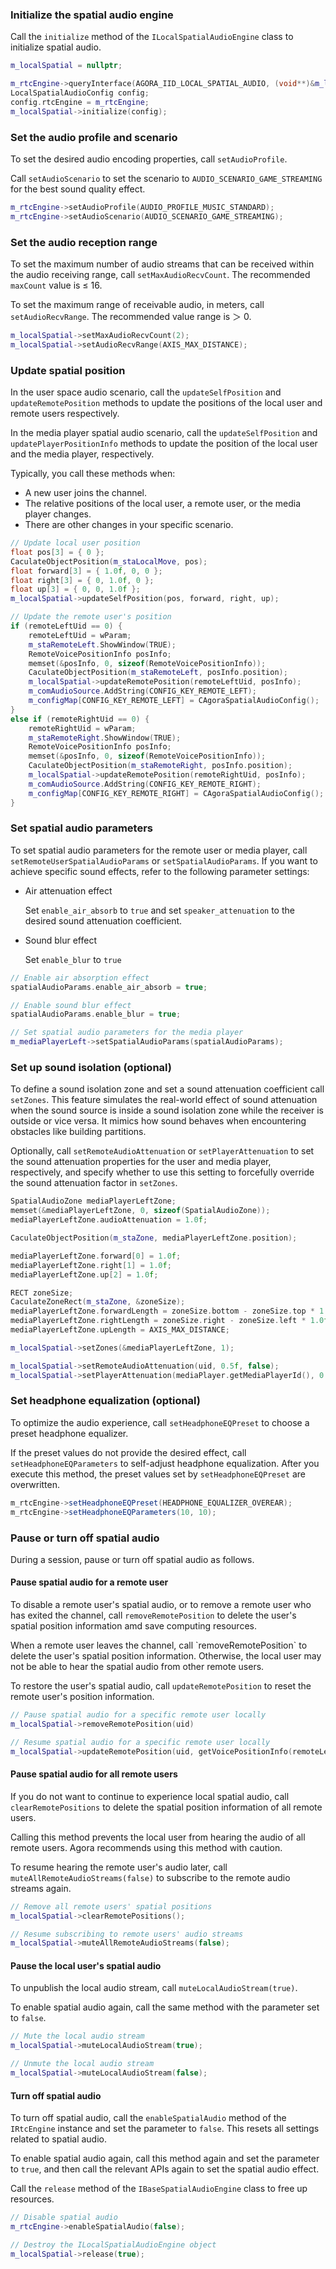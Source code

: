 <PlatformWrapper platform="windows">

### Initialize the spatial audio engine

Call the `initialize` method of the `ILocalSpatialAudioEngine` class to initialize spatial audio.

```cpp
m_localSpatial = nullptr;

m_rtcEngine->queryInterface(AGORA_IID_LOCAL_SPATIAL_AUDIO, (void**)&m_localSpatial);
LocalSpatialAudioConfig config;
config.rtcEngine = m_rtcEngine;
m_localSpatial->initialize(config);
```

### Set the audio profile and scenario

To set the desired audio encoding properties, call `setAudioProfile`.

Call `setAudioScenario` to set the scenario to `AUDIO_SCENARIO_GAME_STREAMING` for the best sound quality effect.

```cpp
m_rtcEngine->setAudioProfile(AUDIO_PROFILE_MUSIC_STANDARD);
m_rtcEngine->setAudioScenario(AUDIO_SCENARIO_GAME_STREAMING);
```

### Set the audio reception range

To set the maximum number of audio streams that can be received within the audio receiving range, call `setMaxAudioRecvCount`. The recommended `maxCount` value is ≤ 16.

To set the maximum range of receivable audio, in meters, call `setAudioRecvRange`. The recommended value range is ＞ 0.

```cpp
m_localSpatial->setMaxAudioRecvCount(2);
m_localSpatial->setAudioRecvRange(AXIS_MAX_DISTANCE);
```

### Update spatial position
In the user space audio scenario, call the `updateSelfPosition` and `updateRemotePosition` methods to update the positions of the local user and remote users respectively.

In the media player spatial audio scenario, call the `updateSelfPosition` and `updatePlayerPositionInfo` methods to update the position of the local user and the media player, respectively.

Typically, you call these methods when:

- A new user joins the channel.
- The relative positions of the local user, a remote user, or the media player changes.
- There are other changes in your specific scenario.

```cpp
// Update local user position
float pos[3] = { 0 };
CaculateObjectPosition(m_staLocalMove, pos);
float forward[3] = { 1.0f, 0, 0 };
float right[3] = { 0, 1.0f, 0 };
float up[3] = { 0, 0, 1.0f };
m_localSpatial->updateSelfPosition(pos, forward, right, up);

// Update the remote user's position
if (remoteLeftUid == 0) {
    remoteLeftUid = wParam;
    m_staRemoteLeft.ShowWindow(TRUE);
    RemoteVoicePositionInfo posInfo;
    memset(&posInfo, 0, sizeof(RemoteVoicePositionInfo));
    CaculateObjectPosition(m_staRemoteLeft, posInfo.position);
    m_localSpatial->updateRemotePosition(remoteLeftUid, posInfo);
    m_comAudioSource.AddString(CONFIG_KEY_REMOTE_LEFT);
    m_configMap[CONFIG_KEY_REMOTE_LEFT] = CAgoraSpatialAudioConfig();
}
else if (remoteRightUid == 0) {
    remoteRightUid = wParam;
    m_staRemoteRight.ShowWindow(TRUE);
    RemoteVoicePositionInfo posInfo;
    memset(&posInfo, 0, sizeof(RemoteVoicePositionInfo));
    CaculateObjectPosition(m_staRemoteRight, posInfo.position);
    m_localSpatial->updateRemotePosition(remoteRightUid, posInfo);
    m_comAudioSource.AddString(CONFIG_KEY_REMOTE_RIGHT);
    m_configMap[CONFIG_KEY_REMOTE_RIGHT] = CAgoraSpatialAudioConfig();
}
```

### Set spatial audio parameters

To set spatial audio parameters for the remote user or media player, call `setRemoteUserSpatialAudioParams` or `setSpatialAudioParams`. If you want to achieve specific sound effects, refer to the following parameter settings:

- Air attenuation effect

  Set `enable_air_absorb` to `true` and set `speaker_attenuation` to the desired sound attenuation coefficient.

- Sound blur effect

  Set `enable_blur` to `true`

```cpp
// Enable air absorption effect
spatialAudioParams.enable_air_absorb = true;

// Enable sound blur effect
spatialAudioParams.enable_blur = true;

// Set spatial audio parameters for the media player
m_mediaPlayerLeft->setSpatialAudioParams(spatialAudioParams);
```

### Set up sound isolation (optional)

To define a sound isolation zone and set a sound attenuation coefficient call `setZones`. This feature simulates the real-world effect of sound attenuation when the sound source is inside a sound isolation zone while the receiver is outside or vice versa. It mimics how sound behaves when encountering obstacles like building partitions.

Optionally, call `setRemoteAudioAttenuation` or `setPlayerAttenuation` to set the sound attenuation properties for the user and media player, respectively, and specify whether to use this setting to forcefully override the sound attenuation factor in `setZones`.

```cpp
SpatialAudioZone mediaPlayerLeftZone;
memset(&mediaPlayerLeftZone, 0, sizeof(SpatialAudioZone));
mediaPlayerLeftZone.audioAttenuation = 1.0f;

CaculateObjectPosition(m_staZone, mediaPlayerLeftZone.position);

mediaPlayerLeftZone.forward[0] = 1.0f;
mediaPlayerLeftZone.right[1] = 1.0f;
mediaPlayerLeftZone.up[2] = 1.0f;

RECT zoneSize;
CaculateZoneRect(m_staZone, &zoneSize);
mediaPlayerLeftZone.forwardLength = zoneSize.bottom - zoneSize.top * 1.0f;
mediaPlayerLeftZone.rightLength = zoneSize.right - zoneSize.left * 1.0f;
mediaPlayerLeftZone.upLength = AXIS_MAX_DISTANCE;

m_localSpatial->setZones(&mediaPlayerLeftZone, 1);

m_localSpatial->setRemoteAudioAttenuation(uid, 0.5f, false);
m_localSpatial->setPlayerAttenuation(mediaPlayer.getMediaPlayerId(), 0.5f, false);
```

### Set headphone equalization (optional)

To optimize the audio experience, call `setHeadphoneEQPreset` to choose a preset headphone equalizer.

If the preset values do not provide the desired effect, call `setHeadphoneEQParameters` to self-adjust headphone equalization. After you execute this method, the preset values set by `setHeadphoneEQPreset` are overwritten.

```java
m_rtcEngine->setHeadphoneEQPreset(HEADPHONE_EQUALIZER_OVEREAR);
m_rtcEngine->setHeadphoneEQParameters(10, 10);
```

### Pause or turn off spatial audio

During a session, pause or turn off spatial audio as follows.

#### Pause spatial audio for a remote user
To disable a remote user's spatial audio, or to remove a remote user who has exited the channel, call `removeRemotePosition` to delete the user's spatial position information amd save computing resources.

<Admonition type="caution">
When a remote user leaves the channel, call `removeRemotePosition` to delete the user's spatial position information. Otherwise, the local user may not be able to hear the spatial audio from other remote users.
</Admonition>

To restore the user's spatial audio, call `updateRemotePosition` to reset the remote user's position information.

```cpp
// Pause spatial audio for a specific remote user locally
m_localSpatial->removeRemotePosition(uid)

// Resume spatial audio for a specific remote user locally
m_localSpatial->updateRemotePosition(uid, getVoicePositionInfo(remoteLeftTv));
```

#### Pause spatial audio for all remote users

If you do not want to continue to experience local spatial audio, call `clearRemotePositions` to delete the spatial position information of all remote users.

<Admonition type="caution">
Calling this method prevents the local user from hearing the audio of all remote users. Agora recommends using this method with caution.
</Admonition>

To resume hearing the remote user's audio later, call `muteAllRemoteAudioStreams(false)` to subscribe to the remote audio streams again.

```cpp
// Remove all remote users' spatial positions
m_localSpatial->clearRemotePositions();

// Resume subscribing to remote users' audio streams
m_localSpatial->muteAllRemoteAudioStreams(false);
```

#### Pause the local user's spatial audio

To unpublish the local audio stream, call `muteLocalAudioStream(true)`.

To enable spatial audio again, call the same method with the parameter set to `false`.


```cpp
// Mute the local audio stream
m_localSpatial->muteLocalAudioStream(true);

// Unmute the local audio stream
m_localSpatial->muteLocalAudioStream(false);
```

#### Turn off spatial audio

To turn off spatial audio, call the `enableSpatialAudio` method of the `IRtcEngine` instance and set the parameter to `false`. This resets all settings related to spatial audio.

To enable spatial audio again, call this method again and set the parameter to `true`, and then call the relevant APIs again to set the spatial audio effect.

Call the `release` method of the `IBaseSpatialAudioEngine` class to free up resources.

```cpp
// Disable spatial audio
m_rtcEngine->enableSpatialAudio(false);

// Destroy the ILocalSpatialAudioEngine object
m_localSpatial->release(true);
```

</PlatformWrapper>